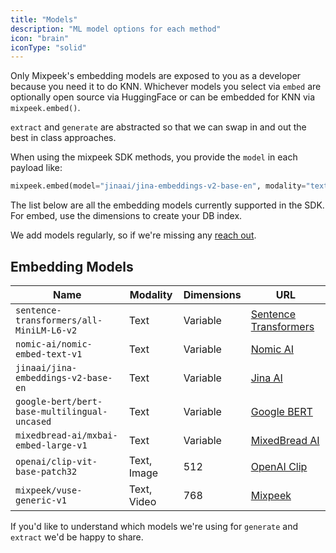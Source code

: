```yaml
---
title: "Models"
description: "ML model options for each method"
icon: "brain"
iconType: "solid"
---
```


Only Mixpeek's embedding models are exposed to you as a developer because you need it to do KNN. Whichever models you select via `embed` are optionally open source via HuggingFace or can be embedded for KNN via `mixpeek.embed()`.

`extract` and `generate` are abstracted so that we can swap in and out the best in class approaches.

When using the mixpeek SDK methods, you provide the `model` in each payload like:

```python
mixpeek.embed(model="jinaai/jina-embeddings-v2-base-en", modality="text")
```

The list below are all the embedding models currently supported in the SDK. For embed, use the dimensions to create your DB index.

<Note>
  We add models regularly, so if we're missing any
  <a href="https://mixpeek.com/contact">reach out</a>.
</Note>

## Embedding Models

| Name                                         | Modality    | Dimensions | URL                                                    |
| -------------------------------------------- | ----------- | ---------- | ------------------------------------------------------ |
| `sentence-transformers/all-MiniLM-L6-v2`     | Text        | Variable   | [Sentence Transformers](https://www.sbert.net/)        |
| `nomic-ai/nomic-embed-text-v1`               | Text        | Variable   | [Nomic AI](https://nomic.ai/)                          |
| `jinaai/jina-embeddings-v2-base-en`          | Text        | Variable   | [Jina AI](https://jina.ai/)                            |
| `google-bert/bert-base-multilingual-uncased` | Text        | Variable   | [Google BERT](https://github.com/google-research/bert) |
| `mixedbread-ai/mxbai-embed-large-v1`         | Text        | Variable   | [MixedBread AI](https://mixedbread.ai/)                |
| `openai/clip-vit-base-patch32`               | Text, Image | 512        | [OpenAI Clip](https://github.com/openai/CLIP)          |
| `mixpeek/vuse-generic-v1`                    | Text, Video | 768        | [Mixpeek](https://mixpeek.com/models/vuse)             |

If you'd like to understand which models we're using for `generate` and `extract` we'd be happy to share.
